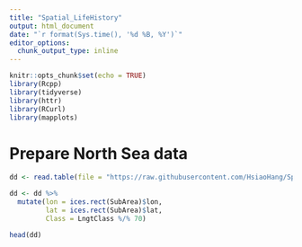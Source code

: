 ```yaml
---
title: "Spatial_LifeHistory"
output: html_document
date: "`r format(Sys.time(), '%d %B, %Y')`"
editor_options: 
  chunk_output_type: inline
---
```


```r
knitr::opts_chunk$set(echo = TRUE)
library(Rcpp)
library(tidyverse)
library(httr)
library(RCurl)
library(mapplots)
``` 
 
# Prepare North Sea data 
```r
dd <- read.table(file = "https://raw.githubusercontent.com/HsiaoHang/Spatial_bodySize_Ref/master/data/RawData_length_raw_cod_19712019.csv", sep = ",", header = TRUE)

dd <- dd %>% 
  mutate(lon = ices.rect(SubArea)$lon, 
         lat = ices.rect(SubArea)$lat,
         Class = LngtClass %/% 70)

head(dd)
```




